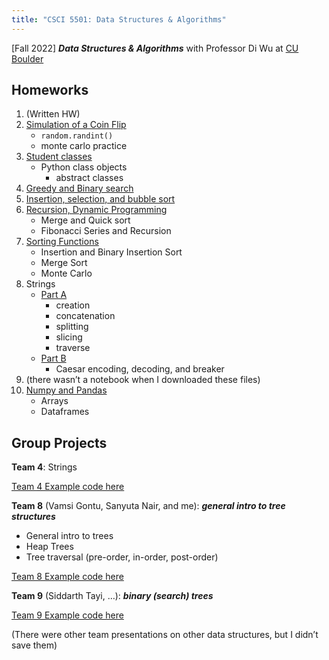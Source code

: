 ```yaml
---
title: "CSCI 5501: Data Structures & Algorithms"
---
```


[Fall 2022] ***Data Structures & Algorithms*** with Professor Di Wu at [CU Boulder](../../CUB.qmd)

## Homeworks

1. (Written HW)
2. [Simulation of a Coin Flip](HW/JasmineKobayashiA02a.ipynb)
    - `random.randint()`
    - monte carlo practice
3. [Student classes](HW/JasmineKobayashiA03b.ipynb)
    - Python class objects
        - abstract classes
4. [Greedy and Binary search](HW/JasmineKobayashiA04.ipynb)
5. [Insertion, selection, and bubble sort](HW/JasmineKobayashiA05a.ipynb)
6. [Recursion, Dynamic Programming](HW/JasmineKobayashiA06.ipynb)
    - Merge and Quick sort
    - Fibonacci Series and Recursion
7. [Sorting Functions](HW/JasmineKobayashiA07.ipynb)
    - Insertion and Binary Insertion Sort
    - Merge Sort
    - Monte Carlo
8. Strings
    - [Part A](HW/JasmineKobayashiA08a.ipynb)
        - creation
        - concatenation
        - splitting
        - slicing
        - traverse
    - [Part B](HW/JasmineKobayashiA08b.ipynb)
        - Caesar encoding, decoding, and breaker
9. (there wasn't a notebook when I downloaded these files)
10. [Numpy and Pandas](HW/JasmineKobayashiA10.ipynb)
    - Arrays
    - Dataframes

## Group Projects

**Team 4**: Strings

[Team 4 Example code here](team-projects-codes/Strings_python.ipynb)

**Team 8** (Vamsi Gontu, Sanyuta Nair, and me): ***general intro to tree structures***

- General intro to trees
- Heap Trees
- Tree traversal (pre-order, in-order, post-order)

[Team 8 Example code here](team-projects-codes/Team8_Trees.ipynb)

**Team 9** (Siddarth Tayi, ...): ***binary (search) trees***

[Team 9 Example code here](team-projects-codes/Team_9_Implmentation_of_Tree_and_Tree_algorithms.ipynb)


(There were other team presentations on other data structures, but I didn't save them)